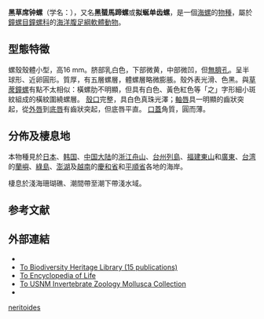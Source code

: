 {{Speciesbox
| genus = Monodonta
| species = neritoides
| display_parents = 3
| image = Monodonta neritoides 001.jpg
| image_caption = Drawing with two views of a shell of ''Monodonta neritoides''
| authority = (Philippi, 1849) <ref name="Philippi 1849">{{cite journal |url=https://www.biodiversitylibrary.org/item/55066#page/188/mode/1up |last=Philippi |journal=''{{tsl|en|Zeitschrift für Malakozoologie|軟體動物學雜誌 (1849年德國)|Zeitschr. f. Mal.}}'' |year=1849 |title=Diagnosen neuer Trochusarten |page=p. 170 |language=la |access-date=2019-12-14 |archive-date=2020-12-05 |archive-url=https://web.archive.org/web/20201205044550/https://www.biodiversitylibrary.org/item/55066#page/188/mode/1up |dead-url=no }}</ref>
| synonyms_ref = {{r|shelldoc_000008}}
| synonyms = 
* ''Diloma'' (''Melagraphia'') ''neritoides'' {{small|(Philippi, 1850)}}
* ''Monodonta'' (''Neomonodonta'') ''neritoides'' {{small|(Philippi, 1850)}}
* ''Trochus neritoides'' {{small|Philippi, 1849}}（原來組合）{{r|WoRMS_546930|Philippi 1849}}
}}

'''黑草席钟螺'''（学名：''{{lang|la|Monodonta neritoides}}''），又名'''黑蜑馬蹄螺'''{{r|shelldoc_000008 |shelldoc_200007}}或'''拟蜒单齿螺'''{{r|zgdwz_100986}}，是一個[[海螺|海螺]]的[[種_(生物)|物種]]，屬於[[鐘螺目|鐘螺目]][[鐘螺科|鐘螺科]]的[[海洋生物|海洋]][[腹足綱|腹足綱]][[軟體動物|軟體動物]]{{r|shell_104|WoRMS_546930|Donald 2005}}。

==型態特徵==
螺殼殼體小型{{r|zgdwz_100986}}，高16 mm。脐部乳白色，下部微黄，中部微凹{{r|zgdwz_100986}}，但[[臍孔|無臍孔]]{{r|shell_104|zgdwz_100986}}。呈半球形、近卵圓形{{r|shell_104}}。質厚，有五層螺層，體螺層略微膨脹。殼外表光滑、色黑。與[[草蓆鐘螺|草蓆鐘螺]]有點不太相似：橫螺肋不明顯，但具有白色、黃色紅色等「之」字形細小斑紋組成的橫紋圍繞螺層。
[[殼口|殼口]]完整，具白色真珠光澤；[[軸唇|軸唇]]具一明顯的齒狀突起，從[[外唇|外唇]]到[[底唇|底唇]]有齒狀突起，但底唇平直{{r|shell_104}}。
[[螺厣|口蓋]]角質，圓而薄{{r|shell_104}}。

==分佈及棲息地==
本物種見於[[日本|日本]]、[[韩国|韩国]]{{r|shell_104|shelldoc_720090224017}}、[[中国大陆|中国大陆]]{{r|shell_104|shelldoc_420090220146}}的[[浙江|浙江]][[舟山|舟山]]、[[台州列島|台州列島]]{{r|zgdwz_100986}}、[[福建|福建]][[东山县|東山]]{{r|zgdwz_100986}}和[[廣東|廣東]]{{r|zgdwz_100986}}、[[台湾|台湾]]{{r|shell_104|shelldoc_200001}}的[[蘭嶼|蘭嶼]]{{r|shelldoc_000008|shelldoc_200007 |shelldoc_200024}}、[[綠島|綠島]]{{r|shelldoc_200024}}、[[澎湖|澎湖]]{{r|shelldoc_200142}}及[[越南|越南]]{{r|shell_104}}的[[慶和省|慶和省]]和[[平順省|平順省]]各地的海岸{{r|shelldoc_720090224022}}。

棲息於淺海珊瑚礁、潮間帶至潮下帶淺水域{{r|shell_104}}。

==参考文献==
{{reflist|refs=
<ref name="Donald 2005">{{cite journal
| last1=Donald  |first1=K.M.
| last2=Kennedy |first2=M.
| last3=Spencer |first3=H.G.
| year=2005
| title=The phylogeny and taxonomy of austral monodontine topshells (Mollusca: Gastropoda: Trochidae), inferred from DNA sequences
| journal=''[[Molecular_Phylogenetics_and_Evolution|Molecular Phylogenetics and Evolution]]''
| volume=37 |pages=474-483 |language=en }}</ref>
<ref name="shell_104">{{cite web
 |url          = http://shell.sinica.edu.tw/chinese/shellbase_detail.php?science_no=104
 |title        = 国际贝库：黑草席钟螺
 |publisher    = 台湾贝类资料库
 |access-date  = 2018-04-06
 |language     = zh-hant
 |archive-date = 2016-03-04
 |archive-url  = https://web.archive.org/web/20160304103926/http://shell.sinica.edu.tw/chinese/shellbase_detail.php?science_no=104
 |dead-url     = no
}}</ref>
<ref name="shelldoc_000008">{{shelldoc_000008}}</ref>
<ref name="shelldoc_200001">{{shelldoc_200001}}</ref>
<ref name="shelldoc_200007">{{shelldoc_200007}}</ref>
<ref name="shelldoc_200024">{{shelldoc_200024}}</ref>
<ref name="shelldoc_200142">{{shelldoc_200142}}</ref>
<ref name="shelldoc_420090220146">{{shelldoc_420090220146}}</ref>
<ref name="shelldoc_720090224017">{{shelldoc_720090224017}}</ref>
<ref name="shelldoc_720090224022">{{shelldoc_720090224022}}</ref>
<ref name="WoRMS_546930">{{WoRMS |id=546930 |last=Bouchet |first=P. |title=''Monodonta neritoides'' (Philippi, 1849) |access-date=2018-04-06 }}</ref>
<ref name="zgdwz_100986">{{中國動物志/W29
| chapter-url=http://web.archive.org/web/20180406230313/http://zgdwz.lifescience.com.cn/info/100986
| chapter=拟蜒单齿螺 Trochidae sp. neritoides Philippi }}</ref>
}}

==外部連結==
{{commons category|Monodonta neritoides}}
*{{Wikispecies-inline|Monodonta neritoides}}
* [https://www.biodiversitylibrary.org/name/Monodonta+neritoides To Biodiversity Heritage Library (15 publications)] {{Wayback|url=https://www.biodiversitylibrary.org/name/Monodonta+neritoides |date=20180812031719 }}
* [http://www.eol.org/pages/4794832 To Encyclopedia of Life]
* [http://collections.mnh.si.edu/search/iz/?qn=Monodonta+neritoides To USNM Invertebrate Zoology Mollusca Collection]{{Webarchive|url=https://archive.is/20121212212815/http://collections.mnh.si.edu/search/iz/?qn=Monodonta+neritoides |date=2012-12-12 }}
* {{gastropods.com |key=1 |id=1671 |taxon=Monodonta neritoides }}

{{Taxonbar|from=Q6901537}}

[[Category:草席钟螺属|neritoides]]